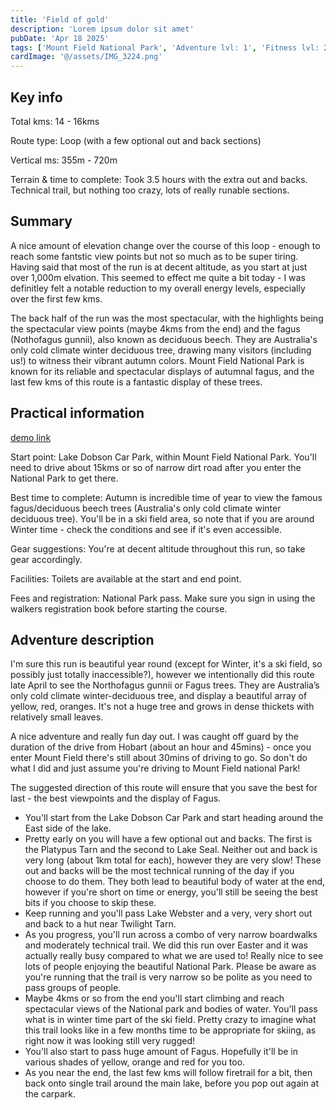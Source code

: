 ```yaml
---
title: 'Field of gold'
description: 'Lorem ipsum dolor sit amet'
pubDate: 'Apr 18 2025'
tags: ['Mount Field National Park', 'Adventure lvl: 1', 'Fitness lvl: 2']
cardImage: '@/assets/IMG_3224.png'
---
```



## Key info

Total kms: 14 - 16kms

Route type: Loop (with a few optional out and back sections)

Vertical ms: 355m - 720m

Terrain & time to complete: Took 3.5 hours with the extra out and backs. Technical trail, but nothing too crazy, lots of really runable sections.

<ImageCard src={chrisAndKate} alt="Chris and Kate" caption="Blah" />

## Summary

A nice amount of elevation change over the course of this loop - enough to reach some fantstic view points but not so much as to be super tiring. Having said that most of the run is at decent altitude, as you start at just over 1,000m elvation. This seemed to effect me quite a bit today - I was definitley felt a notable reduction to my overall energy levels, especially over the first few kms.

The back half of the run was the most spectacular, with the highlights being the spectacular view points (maybe 4kms from the end) and the fagus (Nothofagus gunnii), also known as deciduous beech. They are Australia's only cold climate winter deciduous tree, drawing many visitors (including us!) to witness their vibrant autumn colors. Mount Field National Park is known for its reliable and spectacular displays of autumnal fagus, and the last few kms of this route is a fantastic display of these trees.

<ImageCard src={chrisAndKate} alt="Chris and Kate" />

## Practical information

[demo link](https://www.google.com)

Start point: Lake Dobson Car Park, within Mount Field National Park. You'll need to drive about 15kms or so of narrow dirt road after you enter the National Park to get there.

Best time to complete: Autumn is incredible time of year to view the famous fagus/deciduous beech trees (Australia's only cold climate winter deciduous tree). You'll be in a ski field area, so note that if you are around Winter time - check the conditions and see if it's even accessible.

Gear suggestions: You're at decent altitude throughout this run, so take gear accordingly.

Facilities: Toilets are available at the start and end point.

Fees and registration: National Park pass. Make sure you sign in using the walkers registration book before starting the course.

## Adventure description

I'm sure this run is beautiful year round (except for Winter, it's a ski field, so possibly just totally inaccessible?), however we intentionally did this route late April to see the Northofagus gunnii or Fagus trees. They are Australia’s only cold climate winter-deciduous tree, and display a beautiful array of yellow, red, oranges. It's not a huge tree and grows in dense thickets with relatively small leaves.

A nice adventure and really fun day out. I was caught off guard by the duration of the drive from Hobart (about an hour and 45mins) - once you enter Mount Field there's still about 30mins of driving to go. So don't do what I did and just assume you're driving to Mount Field national Park!

The suggested direction of this route will ensure that you save the best for last - the best viewpoints and the display of Fagus.

- You'll start from the Lake Dobson Car Park and start heading around the East side of the lake.
- Pretty early on you will have a few optional out and backs. The first is the Platypus Tarn and the second to Lake Seal. Neither out and back is very long (about 1km total for each), however they are very slow! These out and backs will be the most technical running of the day if you choose to do them. They both lead to beautiful body of water at the end, however if you're short on time or energy, you'll still be seeing the best bits if you choose to skip these.
- Keep running and you'll pass Lake Webster and a very, very short out and back to a hut near Twilight Tarn.
- As you progress, you'll run across a combo of very narrow boardwalks and moderately technical trail. We did this run over Easter and it was actually really busy compared to what we are used to! Really nice to see lots of people enjoying the beautiful National Park. Please be aware as you're running that the trail is very narrow so be polite as you need to pass groups of people.
- Maybe 4kms or so from the end you'll start climbing and reach spectacular views of the National park and bodies of water. You'll pass what is in winter time part of the ski field. Pretty crazy to imagine what this trail looks like in a few months time to be appropriate for skiing, as right now it was looking still very rugged!
- You'll also start to pass huge amount of Fagus. Hopefully it'll be in various shades of yellow, orange and red for you too.
- As you near the end, the last few kms will follow firetrail for a bit, then back onto single trail around the main lake, before you pop out again at the carpark.
